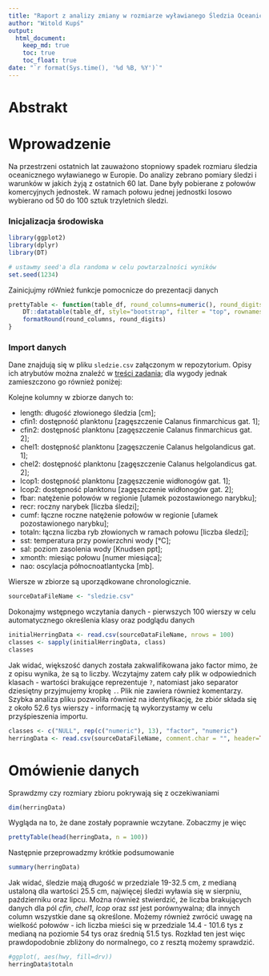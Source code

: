```yaml
---
title: "Raport z analizy zmiany w rozmiarze wyławianego Śledzia Oceanicznego"
author: "Witold Kupś"
output: 
  html_document:
    keep_md: true
    toc: true
    toc_float: true
date: "`r format(Sys.time(), '%d %B, %Y')`"
---
```

# Abstrakt

# Wprowadzenie

Na przestrzeni ostatnich lat zauważono stopniowy spadek rozmiaru śledzia oceanicznego wyławianego w Europie. Do analizy zebrano pomiary śledzi i warunków w jakich żyją z ostatnich 60 lat. Dane były pobierane z połowów komercyjnych jednostek. W ramach połowu jednej jednostki losowo wybierano od 50 do 100 sztuk trzyletnich śledzi.

### Inicjalizacja środowiska
```r
library(ggplot2)
library(dplyr)
library(DT)

# ustawmy seed'a dla randoma w celu powtarzalności wyników
set.seed(1234)

```

Zainicjujmy róWnież funkcje pomocnicze do prezentacji danych
```r
prettyTable <- function(table_df, round_columns=numeric(), round_digits=2) {
    DT::datatable(table_df, style="bootstrap", filter = "top", rownames = FALSE, extensions = "Buttons", options = list(dom = 'Bfrtip', buttons = c('copy', 'csv', 'excel', 'pdf', 'print'))) %>%
    formatRound(round_columns, round_digits)
}
```



### Import danych

Dane znajdują się w pliku `sledzie.csv` załączonym w repozytorium. Opisy ich atrybutów można znaleźć w [treści zadania](http://www.cs.put.poznan.pl/alabijak/emd/projekt/projekt_analiza.html); dla wygody jednak zamieszczono go również poniżej:

Kolejne kolumny w zbiorze danych to:

- length: długość złowionego śledzia [cm];
- cfin1: dostępność planktonu [zagęszczenie Calanus finmarchicus gat. 1];
- cfin2: dostępność planktonu [zagęszczenie Calanus finmarchicus gat. 2];
- chel1: dostępność planktonu [zagęszczenie Calanus helgolandicus gat. 1];
- chel2: dostępność planktonu [zagęszczenie Calanus helgolandicus gat. 2];
- lcop1: dostępność planktonu [zagęszczenie widłonogów gat. 1];
- lcop2: dostępność planktonu [zagęszczenie widłonogów gat. 2];
- fbar: natężenie połowów w regionie [ułamek pozostawionego narybku];
- recr: roczny narybek [liczba śledzi];
- cumf: łączne roczne natężenie połowów w regionie [ułamek pozostawionego narybku];
- totaln: łączna liczba ryb złowionych w ramach połowu [liczba śledzi];
- sst: temperatura przy powierzchni wody [°C];
- sal: poziom zasolenia wody [Knudsen ppt];
- xmonth: miesiąc połowu [numer miesiąca];
- nao: oscylacja północnoatlantycka [mb].

Wiersze w zbiorze są uporządkowane chronologicznie.
```r
sourceDataFileName <- "sledzie.csv"
```

Dokonajmy wstępnego wczytania danych - pierwszych 100 wierszy w celu automatycznego określenia klasy oraz podglądu danych
```r
initialHerringData <- read.csv(sourceDataFileName, nrows = 100)
classes <- sapply(initialHerringData, class)
classes
```
Jak widać, większość danych została zakwalifikowana jako factor mimo, że z opisu wynika, że są to liczby. Wczytajmy zatem cały plik w odpowiednich klasach - wartości brakujące reprezentuje `?`, natomiast jako separator dziesiętny przyjmujemy kropkę `.`. Plik nie zawiera również komentarzy.
Szybka analiza pliku pozwoliła również na identyfikację, że zbiór składa się z około 52.6 tys wierszy - informację tą wykorzystamy w celu przyśpieszenia importu.
```r
classes <- c("NULL", rep(c("numeric"), 13), "factor", "numeric")
herringData <- read.csv(sourceDataFileName, comment.char = "", header=TRUE, colClasses = classes, nrows=52600, dec = ".", na.strings = c("?"))
```


# Omówienie danych
Sprawdzmy czy rozmiary zbioru pokrywają się z oczekiwaniami
```r
dim(herringData)
```

Wygląda na to, że dane zostały poprawnie wczytane.
Zobaczmy je więc
```r
prettyTable(head(herringData, n = 100))
```


Następnie przeprowadzmy krótkie podsumowanie
```r
summary(herringData)
```
Jak widać, śledzie mają długość w przedziale 19-32.5 cm, z medianą ustaloną dla wartości 25.5 cm, najwięcej śledzi wyławia się w sierpniu, październiku oraz lipcu. Można również stwierdzić, że liczba brakujących danych dla pól *cfin*, *chel1*, *lcop* oraz *sst* jest porównywalna; dla innych column wszystkie dane są określone. 
Możemy również zwrócić uwagę na wielkość połowów - ich liczba mieści się w przedziale 14.4 - 101.6 tys z medianą na poziomie 54 tys oraz średnią 51.5 tys. Rozkład ten jest więc prawdopodobnie zbliżony do normalnego, co z resztą możemy sprawdzić.

```r
#ggplot(, aes(hwy, fill=drv))
herringData$totaln
```


